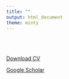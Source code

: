 ```yaml
---
title: ""
output: html_document
theme: minty
---
```

<br>
<br>
<br>
<a href="CV_December2020.pdf" target="_blank">Download CV</a>  

<a href="https://scholar.google.com/citations?user=rxqd074AAAAJ&hl=en" target="_blank">Google Scholar</a>



